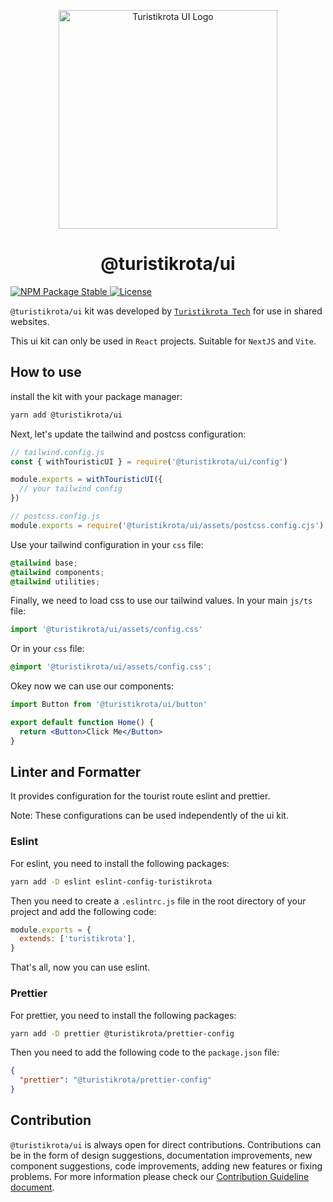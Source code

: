 
<Meta title='Documentation/Introduction' />

<p align='center'>
  <img src='/logo.png' width='350' alt='Turistikrota UI Logo' />
</p>

<h1 align='center'>@turistikrota/ui</h1>

<div
  style={{
    display: 'flex',
    alignItems: 'center',
    justifyContent: 'center',
    gap: '0.5rem',
  }}
>
  <a href='https://www.npmjs.com/package/@turistikrota/ui'>
    <img src='https://img.shields.io/npm/v/@turistikrota/ui.svg' alt='NPM Package Stable' />
  </a>
  <a href='https://github.com/turistikrota/kit.ui/LICENSE'>
    <img src='https://img.shields.io/github/license/turistikrota/kit.ui' alt='License' />
  </a>
</div>

`@turistikrota/ui` kit was developed by [`Turistikrota Tech`](https://github.com/turistikrota) for use in shared websites.

This ui kit can only be used in `React` projects. Suitable for `NextJS` and `Vite`.

## How to use

install the kit with your package manager:

```bash
yarn add @turistikrota/ui
```

Next, let's update the tailwind and postcss configuration:

```js
// tailwind.config.js
const { withTouristicUI } = require('@turistikrota/ui/config')

module.exports = withTouristicUI({
  // your tailwind config
})

// postcss.config.js
module.exports = require('@turistikrota/ui/assets/postcss.config.cjs')
```

Use your tailwind configuration in your `css` file:

```css
@tailwind base;
@tailwind components;
@tailwind utilities;
```

Finally, we need to load css to use our tailwind values. In your main `js/ts` file:

```js
import '@turistikrota/ui/assets/config.css'
```

Or in your `css` file:

```css
@import '@turistikrota/ui/assets/config.css';
```

Okey now we can use our components:

```jsx
import Button from '@turistikrota/ui/button'

export default function Home() {
  return <Button>Click Me</Button>
}
```

## Linter and Formatter

It provides configuration for the tourist route eslint and prettier.

Note: These configurations can be used independently of the ui kit.

### Eslint

For eslint, you need to install the following packages:

```bash
yarn add -D eslint eslint-config-turistikrota
```

Then you need to create a `.eslintrc.js` file in the root directory of your project and add the following code:

```js
module.exports = {
  extends: ['turistikrota'],
}
```

That's all, now you can use eslint.

### Prettier

For prettier, you need to install the following packages:

```bash
yarn add -D prettier @turistikrota/prettier-config
```

Then you need to add the following code to the `package.json` file:

```json
{
  "prettier": "@turistikrota/prettier-config"
}
```

## Contribution

`@turistikrota/ui` is always open for direct contributions. Contributions can be in the form of design suggestions, documentation improvements, new component
suggestions, code improvements, adding new features or fixing problems. For more information please check our [Contribution Guideline document](https://github.com/turistikrota/kit.ui/CONTRIBUTION.md).
